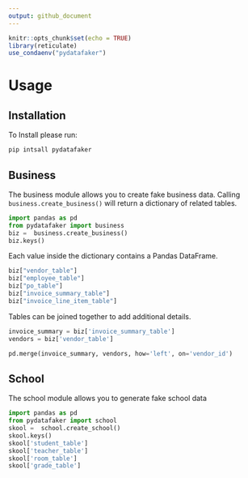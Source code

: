 ```yaml
---
output: github_document
---
```


```r
knitr::opts_chunk$set(echo = TRUE)
library(reticulate)
use_condaenv("pydatafaker")
```


# Usage

## Installation

To Install please run:

```bash
pip intsall pydatafaker
```

## Business

The business module allows you to create fake business data. Calling `business.create_business()` will return a dictionary of related tables.

```python
import pandas as pd
from pydatafaker import business
biz =  business.create_business()
biz.keys()
```

Each value inside the dictionary contains a Pandas DataFrame.

```python
biz["vendor_table"]
biz["employee_table"]
biz["po_table"]
biz["invoice_summary_table"]
biz["invoice_line_item_table"]
```

Tables can be joined together to add additional details.

```python
invoice_summary = biz['invoice_summary_table']
vendors = biz['vendor_table']

pd.merge(invoice_summary, vendors, how='left', on='vendor_id')
```

## School

The school module allows you to generate fake school data

```python
import pandas as pd
from pydatafaker import school
skool =  school.create_school()
skool.keys()
skool['student_table']
skool['teacher_table']
skool['room_table']
skool['grade_table']
```
